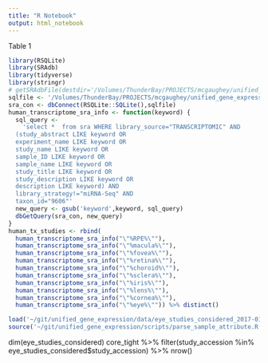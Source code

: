 ```yaml
---
title: "R Notebook"
output: html_notebook
---
```


Table 1
```r
library(RSQLite)
library(SRAdb)
library(tidyverse)
library(stringr)
# getSRAdbFile(destdir='/Volumes/ThunderBay/PROJECTS/mcgaughey/unified_gene_expression/',destfile='SRAmetadb.sqlite.gz')
sqlfile <- '/Volumes/ThunderBay/PROJECTS/mcgaughey/unified_gene_expression/SRAmetadb_2017-01-19.sqlite'
sra_con <- dbConnect(RSQLite::SQLite(),sqlfile)
human_transcriptome_sra_info <- function(keyword) {
  sql_query <- 
    'select *  from sra WHERE library_source="TRANSCRIPTOMIC" AND 
  (study_abstract LIKE keyword OR
  experiment_name LIKE keyword OR
  study_name LIKE keyword OR 
  sample_ID LIKE keyword OR
  sample_name LIKE keyword OR
  study_title LIKE keyword OR
  study_description LIKE keyword OR
  description LIKE keyword) AND 
  library_strategy!="miRNA-Seq" AND
  taxon_id="9606"'
  new_query <- gsub('keyword',keyword, sql_query)
  dbGetQuery(sra_con, new_query)
}
human_tx_studies <- rbind(
  human_transcriptome_sra_info("\"%RPE%\""),
  human_transcriptome_sra_info("\"%macula%\""),
  human_transcriptome_sra_info("\"%fovea%\""),
  human_transcriptome_sra_info("\"%retina%\""),
  human_transcriptome_sra_info("\"%choroid%\""),
  human_transcriptome_sra_info("\"%sclera%\""),
  human_transcriptome_sra_info("\"%iris%\""),
  human_transcriptome_sra_info("\"%lens%\""),
  human_transcriptome_sra_info("\"%cornea%\""),
  human_transcriptome_sra_info("\"%eye%\"")) %>% distinct()

load('~/git/unified_gene_expression/data/eye_studies_considered_2017-01-19.Rdata')
source('~/git/unified_gene_expression/scripts/parse_sample_attribute.R')
```


dim(eye_studies_considered)
core_tight %>% filter(study_accession %in% eye_studies_considered$study_accession) %>% nrow()
